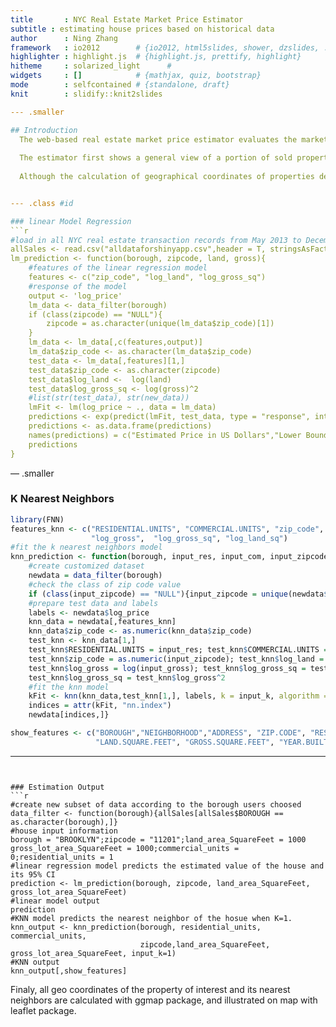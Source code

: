 ```yaml
---
title       : NYC Real Estate Market Price Estimator
subtitle : estimating house prices based on historical data
author      : Ning Zhang
framework   : io2012        # {io2012, html5slides, shower, dzslides, ...}
highlighter : highlight.js  # {highlight.js, prettify, highlight}
hitheme     : solarized_light      # 
widgets     : []            # {mathjax, quiz, bootstrap}
mode        : selfcontained # {standalone, draft}
knit        : slidify::knit2slides

--- .smaller

## Introduction
  The web-based real estate market price estimator evaluates the market value of a property of interest in the range of New York City. The algorithmic methods behind the estimator are linear regression model with no regularization and KNN model using Euclidean distance metric, both of which are trained with NYC real estate transaction records from May 2013 to December 2015, which are released by NYC Finance.  
  
  The estimator first shows a general view of a portion of sold properties on an NYC map; after the user loads in the information about a property of interest, the estimator presents a prediction of its market value along with a 95% confidence interval, and picks out among sold properties the top 5 nearest neighbors to it; at last, the app calculates geographical coordinates of the five nearest neighbors and the property of interest, illustrating them on map. Users have the discretion in choosing a specific K number of nearest neighbors they want the app to present.  
  
  Although the calculation of geographical coordinates of properties delays the app’s response to users’ requests, the app will get faster when more users load information into the app for estimation. Because the app, upon calculation, updates coordinates of nearest neighbors back into the database, which are remotely stored at Dropbox, it does not need to repeat the calculation when a sold property is picked out for the second time as nearest neighbor.


--- .class #id 

### linear Model Regression
```r
#load in all NYC real estate transaction records from May 2013 to December 2015
allSales <- read.csv("alldataforshinyapp.csv",header = T, stringsAsFactors = FALSE)
lm_prediction <- function(borough, zipcode, land, gross){
    #features of the linear regression model
    features <- c("zip_code", "log_land", "log_gross_sq")
    #response of the model
    output <- 'log_price'
    lm_data <- data_filter(borough)
    if (class(zipcode) == "NULL"){
        zipcode = as.character(unique(lm_data$zip_code)[1])
    }
    lm_data <- lm_data[,c(features,output)]
    lm_data$zip_code <- as.character(lm_data$zip_code)
    test_data <- lm_data[,features][1,]
    test_data$zip_code <- as.character(zipcode)
    test_data$log_land <-  log(land)
    test_data$log_gross_sq <- log(gross)^2
    #list(str(test_data), str(new_data))
    lmFit <- lm(log_price ~ ., data = lm_data)
    predictions <- exp(predict(lmFit, test_data, type = "response", interval = "prediction"))
    predictions <- as.data.frame(predictions)
    names(predictions) = c("Estimated Price in US Dollars","Lower Bound", "Upper Bound")
    predictions
}
```

--- .smaller

### K Nearest Neighbors 
```r
library(FNN)
features_knn <- c("RESIDENTIAL.UNITS", "COMMERCIAL.UNITS", "zip_code", "log_land",
                  "log_gross",  "log_gross_sq", "log_land_sq")
#fit the k nearest neighbors model
knn_prediction <- function(borough, input_res, input_com, input_zipcode,input_land, input_gross, input_k){
    #create customized dataset
    newdata = data_filter(borough)
    #check the class of zip code value
    if (class(input_zipcode) == "NULL"){input_zipcode = unique(newdata$zip_code)[1]}
    #prepare test data and labels
    labels <- newdata$log_price
    knn_data = newdata[,features_knn]
    knn_data$zip_code <- as.numeric(knn_data$zip_code)
    test_knn <- knn_data[1,]
    test_knn$RESIDENTIAL.UNITS = input_res; test_knn$COMMERCIAL.UNITS = input_com
    test_knn$zip_code = as.numeric(input_zipcode); test_knn$log_land = log(input_land)
    test_knn$log_gross = log(input_gross); test_knn$log_gross_sq = test_knn$log_land^2
    test_knn$log_gross_sq = test_knn$log_gross^2
    #fit the knn model
    kFit <- knn(knn_data,test_knn[1,], labels, k = input_k, algorithm = "brute")
    indices = attr(kFit, "nn.index")
    newdata[indices,]}

show_features <- c("BOROUGH","NEIGHBORHOOD","ADDRESS", "ZIP.CODE", "RESIDENTIAL.UNITS", "COMMERCIAL.UNITS",
                   "LAND.SQUARE.FEET", "GROSS.SQUARE.FEET", "YEAR.BUILT","SALE.PRICE", "SALE.DATE")
```

---
```


### Estimation Output
```r
#create new subset of data according to the borough users choosed
data_filter <- function(borough){allSales[allSales$BOROUGH == as.character(borough),]}
#house input information
borough = "BROOKLYN";zipcode = "11201";land_area_SquareFeet = 1000
gross_lot_area_SquareFeet = 1000;commercial_units = 0;residential_units = 1
#linear regression model predicts the estimated value of the house and its 95% CI
prediction <- lm_prediction(borough, zipcode, land_area_SquareFeet, gross_lot_area_SquareFeet)
#linear model output
prediction
#KNN model predicts the nearest neighbor of the hosue when K=1.
knn_output <- knn_prediction(borough, residential_units, commercial_units,
                             zipcode,land_area_SquareFeet, gross_lot_area_SquareFeet, input_k=1)
#KNN output
knn_output[,show_features]
```
Finaly, all geo coordinates of the property of interest and its nearest neighbors are calculated with ggmap package, and illustrated on map with leaflet package.